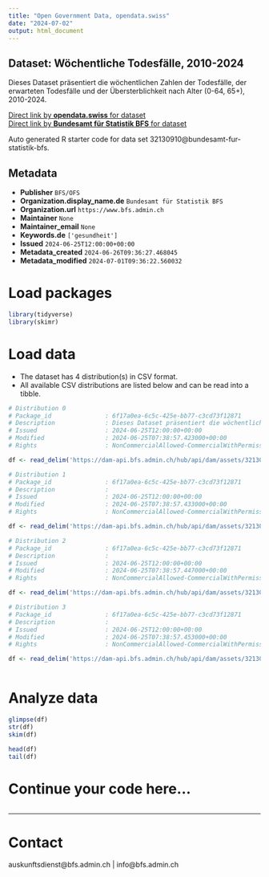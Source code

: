 ```yaml
---
title: "Open Government Data, opendata.swiss"
date: "2024-07-02"
output: html_document
---
```


## Dataset: Wöchentliche Todesfälle, 2010-2024

Dieses Dataset präsentiert die wöchentlichen Zahlen der Todesfälle, der erwarteten Todesfälle und der Übersterblichkeit nach Alter (0-64, 65+), 2010-2024.

[Direct link by **opendata.swiss** for dataset](https://opendata.swiss/de/dataset/wochentliche-todesfalle-2010-20241)<br>
[Direct link by **Bundesamt für Statistik BFS** for dataset](https://www.bfs.admin.ch/asset/de/ts-d-14.03.04.03-wr)

Auto generated R starter code for data set 32130910@bundesamt-fur-statistik-bfs.

## Metadata

- **Publisher** `BFS/OFS`
- **Organization.display_name.de** `Bundesamt für Statistik BFS`
- **Organization.url** `https://www.bfs.admin.ch`
- **Maintainer** `None`
- **Maintainer_email** `None`
- **Keywords.de** `['gesundheit']`
- **Issued** `2024-06-25T12:00:00+00:00`
- **Metadata_created** `2024-06-26T09:36:27.468045`
- **Metadata_modified** `2024-07-01T09:36:22.560032`


# Load packages

```r

library(tidyverse)
library(skimr)

```

# Load data

-   The dataset has 4 distribution(s) in CSV format.
-   All available CSV distributions are listed below and can be read into a tibble.

```r

# Distribution 0
# Package_id               : 6f17a0ea-6c5c-425e-bb77-c3cd73f12871
# Description              : Dieses Dataset präsentiert die wöchentlichen Zahlen der Todesfälle, der erwarteten Todesfälle und der Übersterblichkeit nach Alter (0-64, 65+), 2010-2024.
# Issued                   : 2024-06-25T12:00:00+00:00
# Modified                 : 2024-06-25T07:38:57.423000+00:00
# Rights                   : NonCommercialAllowed-CommercialWithPermission-ReferenceRequired

df <- read_delim('https://dam-api.bfs.admin.ch/hub/api/dam/assets/32130917/master')

# Distribution 1
# Package_id               : 6f17a0ea-6c5c-425e-bb77-c3cd73f12871
# Description              : 
# Issued                   : 2024-06-25T12:00:00+00:00
# Modified                 : 2024-06-25T07:38:57.433000+00:00
# Rights                   : NonCommercialAllowed-CommercialWithPermission-ReferenceRequired

df <- read_delim('https://dam-api.bfs.admin.ch/hub/api/dam/assets/32130931/master')

# Distribution 2
# Package_id               : 6f17a0ea-6c5c-425e-bb77-c3cd73f12871
# Description              : 
# Issued                   : 2024-06-25T12:00:00+00:00
# Modified                 : 2024-06-25T07:38:57.447000+00:00
# Rights                   : NonCommercialAllowed-CommercialWithPermission-ReferenceRequired

df <- read_delim('https://dam-api.bfs.admin.ch/hub/api/dam/assets/32130925/master')

# Distribution 3
# Package_id               : 6f17a0ea-6c5c-425e-bb77-c3cd73f12871
# Description              : 
# Issued                   : 2024-06-25T12:00:00+00:00
# Modified                 : 2024-06-25T07:38:57.453000+00:00
# Rights                   : NonCommercialAllowed-CommercialWithPermission-ReferenceRequired

df <- read_delim('https://dam-api.bfs.admin.ch/hub/api/dam/assets/32130935/master')



```

# Analyze data

```r

glimpse(df)
str(df)
skim(df)

head(df)
tail(df)

```

# Continue your code here...

```r

```

------------------------------------------------------------------------

# Contact

auskunftsdienst@bfs.admin.ch | info@bfs.admin.ch
